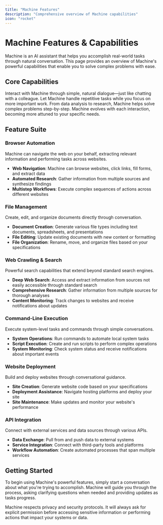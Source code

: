 ```yaml
---
title: "Machine Features"
description: "Comprehensive overview of Machine capabilities"
icon: "rocket"
---
```


# Machine Features & Capabilities

Machine is an AI assistant that helps you accomplish real-world tasks through natural conversation. This page provides an overview of Machine's powerful capabilities that enable you to solve complex problems with ease.

## Core Capabilities

<CardGroup cols={2}>
  <Card title="Natural Conversation" icon="comments">
    Interact with Machine through simple, natural dialogue—just like chatting with a colleague.
  </Card>
  <Card title="Task Automation" icon="robot">
    Let Machine handle repetitive tasks while you focus on more important work.
  </Card>
  <Card title="Problem Solving" icon="lightbulb">
    From data analysis to research, Machine helps solve complex problems step-by-step.
  </Card>
  <Card title="Continuous Learning" icon="graduation-cap">
    Machine evolves with each interaction, becoming more attuned to your specific needs.
  </Card>
</CardGroup>

## Feature Suite

### Browser Automation

Machine can navigate the web on your behalf, extracting relevant information and performing tasks across websites.

- **Web Navigation**: Machine can browse websites, click links, fill forms, and extract data
- **Automated Research**: Gather information from multiple sources and synthesize findings
- **Multistep Workflows**: Execute complex sequences of actions across different websites

### File Management

Create, edit, and organize documents directly through conversation.

- **Document Creation**: Generate various file types including text documents, spreadsheets, and presentations
- **File Editing**: Update existing documents with new content or formatting
- **File Organization**: Rename, move, and organize files based on your specifications

### Web Crawling & Search

Powerful search capabilities that extend beyond standard search engines.

- **Deep Web Search**: Access and extract information from sources not easily accessible through standard search
- **Comprehensive Research**: Gather information from multiple sources for thorough analyses
- **Content Monitoring**: Track changes to websites and receive notifications about updates

### Command-Line Execution

Execute system-level tasks and commands through simple conversations.

- **System Operations**: Run commands to automate local system tasks
- **Script Execution**: Create and run scripts to perform complex operations
- **System Monitoring**: Check system status and receive notifications about important events

### Website Deployment

Build and deploy websites through conversational guidance.

- **Site Creation**: Generate website code based on your specifications
- **Deployment Assistance**: Navigate hosting platforms and deploy your site
- **Site Maintenance**: Make updates and monitor your website's performance

### API Integration

Connect with external services and data sources through various APIs.

- **Data Exchange**: Pull from and push data to external systems
- **Service Integration**: Connect with third-party tools and platforms
- **Workflow Automation**: Create automated processes that span multiple services

## Getting Started

To begin using Machine's powerful features, simply start a conversation about what you're trying to accomplish. Machine will guide you through the process, asking clarifying questions when needed and providing updates as tasks progress.

<Info>
Machine respects privacy and security protocols. It will always ask for explicit permission before accessing sensitive information or performing actions that impact your systems or data.
</Info>
